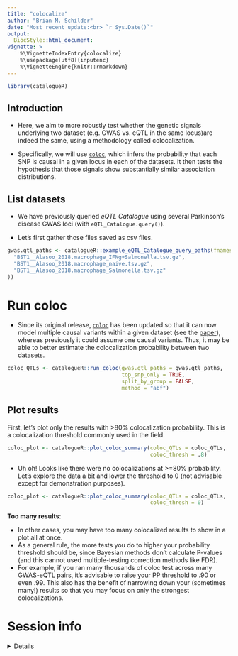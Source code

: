 ```yaml
---
title: "colocalize" 
author: "Brian M. Schilder"
date: "Most recent update:<br> `r Sys.Date()`"
output:
  BiocStyle::html_document:
vignette: >
    %\VignetteIndexEntry{colocalize} 
    %\usepackage[utf8]{inputenc}
    %\VignetteEngine{knitr::rmarkdown}
---
```

  

```r
library(catalogueR) 
```

## Introduction  

- Here, we aim to more robustly test whether the genetic signals underlying two dataset (e.g. GWAS vs. eQTL in the same locus)are indeed the same, using a methodology called colocalization. 

- Specifically, we will use [`coloc`](https://github.com/chr1swallace/coloc), which infers the probability that each SNP is causal in a given locus in each of the datasets. It then tests the hypothesis that those signals show substantially similar association distributions. 


## List datasets 

- We have previously queried *eQTL Catalogue* using several Parkinson's disease
GWAS loci (with `eQTL_Catalogue.query()`). 

- Let's first gather those files saved as csv files.  

```r
gwas.qtl_paths <- catalogueR::example_eQTL_Catalogue_query_paths(fnames = c(
  "BST1__Alasoo_2018.macrophage_IFNg+Salmonella.tsv.gz",
  "BST1__Alasoo_2018.macrophage_naive.tsv.gz",
  "BST1__Alasoo_2018.macrophage_Salmonella.tsv.gz"
))
```


# Run coloc

- Since its original release, [`coloc`](https://github.com/chr1swallace/coloc) 
has been updated so that it can now model multiple causal variants within a 
given dataset (see the
[paper](https://journals.plos.org/plosgenetics/article?id=10.1371/journal.pgen.1008720)),
whereas previously it could assume one causal variants. 
Thus, it may be able to better estimate the colocalization probability 
between two datasets. 

```r
coloc_QTLs <- catalogueR::run_coloc(gwas.qtl_paths = gwas.qtl_paths,
                                    top_snp_only = TRUE,
                                    split_by_group = FALSE,
                                    method = "abf")
```

## Plot results 

First, let's plot only the results with >80% colocalization probability. 
This is a colocalization threshold commonly used in the field. 

```r
coloc_plot <- catalogueR::plot_coloc_summary(coloc_QTLs = coloc_QTLs, 
                                             coloc_thresh = .8)
```

- Uh oh! Looks like there were no colocalizations at >=80% probability. 
Let's explore the data a bit and lower the threshold to 0 
(not advisable except for demonstration purposes).

```r
coloc_plot <- catalogueR::plot_coloc_summary(coloc_QTLs = coloc_QTLs,
                                             coloc_thresh = 0)
```

**Too many results**:  

- In other cases, you may have too many colocalized results to show 
in a plot all at once.
- As a general rule, the more tests you do to higher your probability
threshold should be, since Bayesian methods don't calculate P-values 
(and this cannot used multiple-testing correction methods like FDR). 
- For example, if you ran many thousands of coloc test across 
many GWAS-eQTL pairs, it's advisable to raise your PP threshold 
to .90 or even .99. 
This also has the benefit of narrowing down your (sometimes many!) 
results so that you may focus on only the strongest colocalizations. 


# Session info 

<details> 

```r
utils::sessionInfo()
```

</details>

